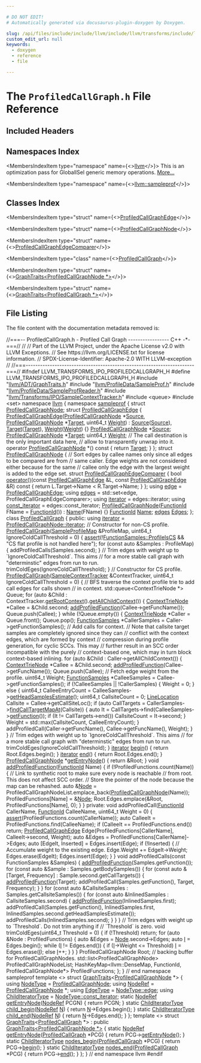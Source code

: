 ```yaml
---

# DO NOT EDIT!
# Automatically generated via docusaurus-plugin-doxygen by Doxygen.

slug: /api/files/include/include/llvm/include/llvm/transforms/include/llvm/transforms/ipo/profiledcallgraph-h
custom_edit_url: null
keywords:
  - doxygen
  - reference
  - file

---
```





# The `ProfiledCallGraph.h` File Reference

<DoxygenPage pluginConfig={pluginConfig}>



## Included Headers

<IncludesList>
<IncludesListItem
  filePath="llvm/ADT/GraphTraits.h"
  permalink="/docs/api/files/include/include/llvm/include/llvm/adt/graphtraits-h"
  isLocal="true" />
<IncludesListItem
  filePath="llvm/ProfileData/SampleProf.h"
  permalink="/docs/api/files/include/include/llvm/include/llvm/profiledata/sampleprof-h"
  isLocal="true" />
<IncludesListItem
  filePath="llvm/ProfileData/SampleProfReader.h"
  permalink="/docs/api/files/include/include/llvm/include/llvm/profiledata/sampleprofreader-h"
  isLocal="true" />
<IncludesListItem
  filePath="llvm/Transforms/IPO/SampleContextTracker.h"
  permalink="/docs/api/files/include/include/llvm/include/llvm/transforms/include/llvm/transforms/ipo/samplecontexttracker-h"
  isLocal="true" />
<IncludesListItem
  filePath="queue"
  permalink=""
  isLocal="false" />
<IncludesListItem
  filePath="set"
  permalink=""
  isLocal="false" />
</IncludesList>

## Namespaces Index

<MembersIndex>

<MembersIndexItem
  type="namespace"
  name={<><a href="/docs/api/namespaces/llvm">llvm</a></>}>
This is an optimization pass for GlobalISel generic memory operations. <a href="/docs/api/namespaces/llvm/#details">More...</a>
</MembersIndexItem>

<MembersIndexItem
  type="namespace"
  name={<><a href="/docs/api/namespaces/llvm/sampleprof">llvm::sampleprof</a></>}>
</MembersIndexItem>

</MembersIndex>

## Classes Index

<MembersIndex>

<MembersIndexItem
  type="struct"
  name={<><a href="/docs/api/structs/llvm/sampleprof/profiledcallgraphedge">ProfiledCallGraphEdge</a></>}>
</MembersIndexItem>

<MembersIndexItem
  type="struct"
  name={<><a href="/docs/api/structs/llvm/sampleprof/profiledcallgraphnode">ProfiledCallGraphNode</a></>}>
</MembersIndexItem>

<MembersIndexItem
  type="struct"
  name={<><a href="/docs/api/structs/llvm/sampleprof/profiledcallgraphnode/profiledcallgraphedgecomparer">ProfiledCallGraphEdgeComparer</a></>}>
</MembersIndexItem>

<MembersIndexItem
  type="class"
  name={<><a href="/docs/api/classes/llvm/sampleprof/profiledcallgraph">ProfiledCallGraph</a></>}>
</MembersIndexItem>

<MembersIndexItem
  type="struct"
  name={<><a href="/docs/api/structs/llvm/graphtraits-3415cdfe2a550135494395498d7d0793">GraphTraits&lt;ProfiledCallGraphNode *&gt;</a></>}>
</MembersIndexItem>

<MembersIndexItem
  type="struct"
  name={<><a href="/docs/api/structs/llvm/graphtraits-f1a5a865e618ee33971da5868fe61069">GraphTraits&lt;ProfiledCallGraph *&gt;</a></>}>
</MembersIndexItem>

</MembersIndex>


## File Listing

The file content with the documentation metadata removed is:

<ProgramListing>

<Link id="l00001" /><CodeLine lineNumber="1"><Highlight kind="comment">//===-- ProfiledCallGraph.h - Profiled Call Graph ----------------- C++ -&#42;-===//</Highlight><Highlight kind="normal"></Highlight></CodeLine>
<Link id="l00002" /><CodeLine lineNumber="2"><Highlight kind="normal"></Highlight><Highlight kind="comment">//</Highlight><Highlight kind="normal"></Highlight></CodeLine>
<Link id="l00003" /><CodeLine lineNumber="3"><Highlight kind="normal"></Highlight><Highlight kind="comment">// Part of the LLVM Project, under the Apache License v2.0 with LLVM Exceptions.</Highlight><Highlight kind="normal"></Highlight></CodeLine>
<Link id="l00004" /><CodeLine lineNumber="4"><Highlight kind="normal"></Highlight><Highlight kind="comment">// See https://llvm.org/LICENSE.txt for license information.</Highlight><Highlight kind="normal"></Highlight></CodeLine>
<Link id="l00005" /><CodeLine lineNumber="5"><Highlight kind="normal"></Highlight><Highlight kind="comment">// SPDX-License-Identifier: Apache-2.0 WITH LLVM-exception</Highlight><Highlight kind="normal"></Highlight></CodeLine>
<Link id="l00006" /><CodeLine lineNumber="6"><Highlight kind="normal"></Highlight><Highlight kind="comment">//</Highlight><Highlight kind="normal"></Highlight></CodeLine>
<Link id="l00007" /><CodeLine lineNumber="7"><Highlight kind="normal"></Highlight><Highlight kind="comment">//===----------------------------------------------------------------------===//</Highlight><Highlight kind="normal"></Highlight></CodeLine>
<Link id="l00008" /><CodeLine lineNumber="8"><Highlight kind="normal"></Highlight></CodeLine>
<Link id="l00009" /><CodeLine lineNumber="9"><Highlight kind="normal"></Highlight><Highlight kind="preprocessor">#ifndef LLVM&#95;TRANSFORMS&#95;IPO&#95;PROFILEDCALLGRAPH&#95;H</Highlight><Highlight kind="normal"></Highlight></CodeLine>
<Link id="l00010" /><CodeLine lineNumber="10"><Highlight kind="normal"></Highlight><Highlight kind="preprocessor">#define LLVM&#95;TRANSFORMS&#95;IPO&#95;PROFILEDCALLGRAPH&#95;H</Highlight><Highlight kind="normal"></Highlight></CodeLine>
<Link id="l00011" /><CodeLine lineNumber="11"><Highlight kind="normal"></Highlight></CodeLine>
<Link id="l00012" /><CodeLine lineNumber="12"><Highlight kind="normal"></Highlight><Highlight kind="preprocessor">#include &quot;<a href="/docs/api/files/include/include/llvm/include/llvm/adt/graphtraits-h">llvm/ADT/GraphTraits.h</a>&quot;</Highlight><Highlight kind="normal"></Highlight></CodeLine>
<Link id="l00013" /><CodeLine lineNumber="13"><Highlight kind="normal"></Highlight><Highlight kind="preprocessor">#include &quot;<a href="/docs/api/files/include/include/llvm/include/llvm/profiledata/sampleprof-h">llvm/ProfileData/SampleProf.h</a>&quot;</Highlight><Highlight kind="normal"></Highlight></CodeLine>
<Link id="l00014" /><CodeLine lineNumber="14"><Highlight kind="normal"></Highlight><Highlight kind="preprocessor">#include &quot;<a href="/docs/api/files/include/include/llvm/include/llvm/profiledata/sampleprofreader-h">llvm/ProfileData/SampleProfReader.h</a>&quot;</Highlight><Highlight kind="normal"></Highlight></CodeLine>
<Link id="l00015" /><CodeLine lineNumber="15"><Highlight kind="normal"></Highlight><Highlight kind="preprocessor">#include &quot;<a href="/docs/api/files/include/include/llvm/include/llvm/transforms/include/llvm/transforms/ipo/samplecontexttracker-h">llvm/Transforms/IPO/SampleContextTracker.h</a>&quot;</Highlight><Highlight kind="normal"></Highlight></CodeLine>
<Link id="l00016" /><CodeLine lineNumber="16"><Highlight kind="normal"></Highlight><Highlight kind="preprocessor">#include &lt;queue&gt;</Highlight><Highlight kind="normal"></Highlight></CodeLine>
<Link id="l00017" /><CodeLine lineNumber="17"><Highlight kind="normal"></Highlight><Highlight kind="preprocessor">#include &lt;set&gt;</Highlight><Highlight kind="normal"></Highlight></CodeLine>
<Link id="l00018" /><CodeLine lineNumber="18"><Highlight kind="normal"></Highlight></CodeLine>
<Link id="l00019" /><CodeLine lineNumber="19"><Highlight kind="normal"></Highlight><Highlight kind="keyword">namespace </Highlight><Highlight kind="normal"><a href="/docs/api/namespaces/llvm">llvm</a> &#123;</Highlight></CodeLine>
<Link id="l00020" /><CodeLine lineNumber="20"><Highlight kind="normal"></Highlight><Highlight kind="keyword">namespace </Highlight><Highlight kind="normal"><a href="/docs/api/namespaces/llvm/sampleprof">sampleprof</a> &#123;</Highlight></CodeLine>
<Link id="l00021" /><CodeLine lineNumber="21"><Highlight kind="normal"></Highlight></CodeLine>
<Link id="l00022" /><CodeLine lineNumber="22"><Highlight kind="normal"></Highlight><Highlight kind="keyword">struct </Highlight><Highlight kind="normal"><a href="/docs/api/structs/llvm/sampleprof/profiledcallgraphnode">ProfiledCallGraphNode</a>;</Highlight></CodeLine>
<Link id="l00023" /><CodeLine lineNumber="23"><Highlight kind="normal"></Highlight></CodeLine>
<Link id="l00024" /><CodeLine lineNumber="24" lineLink="/docs/api/structs/llvm/sampleprof/profiledcallgraphedge"><Highlight kind="normal"></Highlight><Highlight kind="keyword">struct </Highlight><Highlight kind="normal"><a href="/docs/api/structs/llvm/sampleprof/profiledcallgraphedge/#a7c3bce256b7fc8bcec5313720be8a1fb">ProfiledCallGraphEdge</a> &#123;</Highlight></CodeLine>
<Link id="l00025" /><CodeLine lineNumber="25" lineLink="/docs/api/structs/llvm/sampleprof/profiledcallgraphedge/#a7c3bce256b7fc8bcec5313720be8a1fb"><Highlight kind="normal">  <a href="/docs/api/structs/llvm/sampleprof/profiledcallgraphedge/#a7c3bce256b7fc8bcec5313720be8a1fb">ProfiledCallGraphEdge</a>(<a href="/docs/api/structs/llvm/sampleprof/profiledcallgraphnode">ProfiledCallGraphNode</a> &#42;<a href="/docs/api/structs/llvm/sampleprof/profiledcallgraphedge/#aceb419031c00964beca4bc216d551a92">Source</a>,</Highlight></CodeLine>
<Link id="l00026" /><CodeLine lineNumber="26"><Highlight kind="normal">                        <a href="/docs/api/structs/llvm/sampleprof/profiledcallgraphnode">ProfiledCallGraphNode</a> &#42;<a href="/docs/api/structs/llvm/sampleprof/profiledcallgraphedge/#a2fc59329671e9c73c6e874e528d99cb8">Target</a>, uint64&#95;t <a href="/docs/api/structs/llvm/sampleprof/profiledcallgraphedge/#af2bbcdc7eb00fee33abbccc81546aa19">Weight</a>)</Highlight></CodeLine>
<Link id="l00027" /><CodeLine lineNumber="27"><Highlight kind="normal">      : <a href="/docs/api/structs/llvm/sampleprof/profiledcallgraphedge/#aceb419031c00964beca4bc216d551a92">Source</a>(<a href="/docs/api/structs/llvm/sampleprof/profiledcallgraphedge/#aceb419031c00964beca4bc216d551a92">Source</a>), <a href="/docs/api/structs/llvm/sampleprof/profiledcallgraphedge/#a2fc59329671e9c73c6e874e528d99cb8">Target</a>(<a href="/docs/api/structs/llvm/sampleprof/profiledcallgraphedge/#a2fc59329671e9c73c6e874e528d99cb8">Target</a>), <a href="/docs/api/structs/llvm/sampleprof/profiledcallgraphedge/#af2bbcdc7eb00fee33abbccc81546aa19">Weight</a>(<a href="/docs/api/structs/llvm/sampleprof/profiledcallgraphedge/#af2bbcdc7eb00fee33abbccc81546aa19">Weight</a>) &#123;&#125;</Highlight></CodeLine>
<Link id="l00028" /><CodeLine lineNumber="28" lineLink="/docs/api/structs/llvm/sampleprof/profiledcallgraphedge/#aceb419031c00964beca4bc216d551a92"><Highlight kind="normal">  <a href="/docs/api/structs/llvm/sampleprof/profiledcallgraphnode">ProfiledCallGraphNode</a> &#42;<a href="/docs/api/structs/llvm/sampleprof/profiledcallgraphedge/#aceb419031c00964beca4bc216d551a92">Source</a>;</Highlight></CodeLine>
<Link id="l00029" /><CodeLine lineNumber="29" lineLink="/docs/api/structs/llvm/sampleprof/profiledcallgraphedge/#a2fc59329671e9c73c6e874e528d99cb8"><Highlight kind="normal">  <a href="/docs/api/structs/llvm/sampleprof/profiledcallgraphnode">ProfiledCallGraphNode</a> &#42;<a href="/docs/api/structs/llvm/sampleprof/profiledcallgraphedge/#a2fc59329671e9c73c6e874e528d99cb8">Target</a>;</Highlight></CodeLine>
<Link id="l00030" /><CodeLine lineNumber="30" lineLink="/docs/api/structs/llvm/sampleprof/profiledcallgraphedge/#af2bbcdc7eb00fee33abbccc81546aa19"><Highlight kind="normal">  uint64&#95;t <a href="/docs/api/structs/llvm/sampleprof/profiledcallgraphedge/#af2bbcdc7eb00fee33abbccc81546aa19">Weight</a>;</Highlight></CodeLine>
<Link id="l00031" /><CodeLine lineNumber="31"><Highlight kind="normal"></Highlight></CodeLine>
<Link id="l00032" /><CodeLine lineNumber="32"><Highlight kind="normal">  </Highlight><Highlight kind="comment">// The call destination is the only important data here,</Highlight><Highlight kind="normal"></Highlight></CodeLine>
<Link id="l00033" /><CodeLine lineNumber="33"><Highlight kind="normal">  </Highlight><Highlight kind="comment">// allow to transparently unwrap into it.</Highlight><Highlight kind="normal"></Highlight></CodeLine>
<Link id="l00034" /><CodeLine lineNumber="34" lineLink="/docs/api/structs/llvm/sampleprof/profiledcallgraphedge/#a85a71e9cbc21873264089de8181b5bf2"><Highlight kind="normal">  </Highlight><Highlight kind="keyword">operator</Highlight><Highlight kind="normal"> <a href="/docs/api/structs/llvm/sampleprof/profiledcallgraphnode">ProfiledCallGraphNode</a> &#42;() </Highlight><Highlight kind="keyword">const</Highlight><Highlight kind="normal"> &#123; </Highlight><Highlight kind="keywordflow">return</Highlight><Highlight kind="normal"> <a href="/docs/api/structs/llvm/sampleprof/profiledcallgraphedge/#a2fc59329671e9c73c6e874e528d99cb8">Target</a>; &#125;</Highlight></CodeLine>
<Link id="l00035" /><CodeLine lineNumber="35"><Highlight kind="normal">&#125;;</Highlight></CodeLine>
<Link id="l00036" /><CodeLine lineNumber="36"><Highlight kind="normal"></Highlight></CodeLine>
<Link id="l00037" /><CodeLine lineNumber="37" lineLink="/docs/api/structs/llvm/sampleprof/profiledcallgraphnode"><Highlight kind="normal"></Highlight><Highlight kind="keyword">struct </Highlight><Highlight kind="normal"><a href="/docs/api/structs/llvm/sampleprof/profiledcallgraphnode/#abdd420ba5613385713d3034e35c89721">ProfiledCallGraphNode</a> &#123;</Highlight></CodeLine>
<Link id="l00038" /><CodeLine lineNumber="38"><Highlight kind="normal"></Highlight></CodeLine>
<Link id="l00039" /><CodeLine lineNumber="39"><Highlight kind="normal">  </Highlight><Highlight kind="comment">// Sort edges by callee names only since all edges to be compared are from</Highlight><Highlight kind="normal"></Highlight></CodeLine>
<Link id="l00040" /><CodeLine lineNumber="40"><Highlight kind="normal">  </Highlight><Highlight kind="comment">// same caller. Edge weights are not considered either because for the same</Highlight><Highlight kind="normal"></Highlight></CodeLine>
<Link id="l00041" /><CodeLine lineNumber="41"><Highlight kind="normal">  </Highlight><Highlight kind="comment">// callee only the edge with the largest weight is added to the edge set.</Highlight><Highlight kind="normal"></Highlight></CodeLine>
<Link id="l00042" /><CodeLine lineNumber="42" lineLink="/docs/api/structs/llvm/sampleprof/profiledcallgraphnode/profiledcallgraphedgecomparer"><Highlight kind="normal">  </Highlight><Highlight kind="keyword">struct </Highlight><Highlight kind="normal"><a href="/docs/api/structs/llvm/sampleprof/profiledcallgraphnode/profiledcallgraphedgecomparer">ProfiledCallGraphEdgeComparer</a> &#123;</Highlight></CodeLine>
<Link id="l00043" /><CodeLine lineNumber="43" lineLink="/docs/api/structs/llvm/sampleprof/profiledcallgraphnode/profiledcallgraphedgecomparer/#a50bb1bb7aa72e7d13636a2e4e9416cf6"><Highlight kind="normal">    </Highlight><Highlight kind="keywordtype">bool</Highlight><Highlight kind="normal"> <a href="/docs/api/structs/llvm/sampleprof/profiledcallgraphnode/profiledcallgraphedgecomparer/#a50bb1bb7aa72e7d13636a2e4e9416cf6">operator()</a>(</Highlight><Highlight kind="keyword">const</Highlight><Highlight kind="normal"> <a href="/docs/api/structs/llvm/sampleprof/profiledcallgraphedge">ProfiledCallGraphEdge</a> &amp;L,</Highlight></CodeLine>
<Link id="l00044" /><CodeLine lineNumber="44"><Highlight kind="normal">                    </Highlight><Highlight kind="keyword">const</Highlight><Highlight kind="normal"> <a href="/docs/api/structs/llvm/sampleprof/profiledcallgraphedge">ProfiledCallGraphEdge</a> &amp;R)</Highlight><Highlight kind="keyword"> const </Highlight><Highlight kind="normal">&#123;</Highlight></CodeLine>
<Link id="l00045" /><CodeLine lineNumber="45"><Highlight kind="normal">      </Highlight><Highlight kind="keywordflow">return</Highlight><Highlight kind="normal"> L.Target-&gt;Name &lt; R.Target-&gt;Name;</Highlight></CodeLine>
<Link id="l00046" /><CodeLine lineNumber="46"><Highlight kind="normal">    &#125;</Highlight></CodeLine>
<Link id="l00047" /><CodeLine lineNumber="47"><Highlight kind="normal">  &#125;;</Highlight></CodeLine>
<Link id="l00048" /><CodeLine lineNumber="48"><Highlight kind="normal"></Highlight></CodeLine>
<Link id="l00049" /><CodeLine lineNumber="49" lineLink="/docs/api/structs/llvm/sampleprof/profiledcallgraphnode/#a0afd459a1b738db14c5bfb83b67bfb9b"><Highlight kind="normal">  </Highlight><Highlight kind="keyword">using </Highlight><Highlight kind="normal"><a href="/docs/api/structs/llvm/sampleprof/profiledcallgraphnode/#a0afd459a1b738db14c5bfb83b67bfb9b">edge</a> = <a href="/docs/api/structs/llvm/sampleprof/profiledcallgraphedge">ProfiledCallGraphEdge</a>;</Highlight></CodeLine>
<Link id="l00050" /><CodeLine lineNumber="50" lineLink="/docs/api/structs/llvm/sampleprof/profiledcallgraphnode/#ae36cb6f735074d0bac050b95b6cace5d"><Highlight kind="normal">  </Highlight><Highlight kind="keyword">using </Highlight><Highlight kind="normal"><a href="/docs/api/structs/llvm/sampleprof/profiledcallgraphnode/#ae36cb6f735074d0bac050b95b6cace5d">edges</a> = std::set&lt;edge, ProfiledCallGraphEdgeComparer&gt;;</Highlight></CodeLine>
<Link id="l00051" /><CodeLine lineNumber="51" lineLink="/docs/api/structs/llvm/sampleprof/profiledcallgraphnode/#a1ba04bfbe655da7d83d348727cca718c"><Highlight kind="normal">  </Highlight><Highlight kind="keyword">using </Highlight><Highlight kind="normal"><a href="/docs/api/structs/llvm/sampleprof/profiledcallgraphnode/#a1ba04bfbe655da7d83d348727cca718c">iterator</a> = edges::iterator;</Highlight></CodeLine>
<Link id="l00052" /><CodeLine lineNumber="52" lineLink="/docs/api/structs/llvm/sampleprof/profiledcallgraphnode/#aa592b4d1dc7f90b355b7aa3f51c24076"><Highlight kind="normal">  </Highlight><Highlight kind="keyword">using </Highlight><Highlight kind="normal"><a href="/docs/api/structs/llvm/sampleprof/profiledcallgraphnode/#aa592b4d1dc7f90b355b7aa3f51c24076">const&#95;iterator</a> = edges::const&#95;iterator;</Highlight></CodeLine>
<Link id="l00053" /><CodeLine lineNumber="53"><Highlight kind="normal">  </Highlight></CodeLine>
<Link id="l00054" /><CodeLine lineNumber="54" lineLink="/docs/api/structs/llvm/sampleprof/profiledcallgraphnode/#abdd420ba5613385713d3034e35c89721"><Highlight kind="normal">  <a href="/docs/api/structs/llvm/sampleprof/profiledcallgraphnode/#abdd420ba5613385713d3034e35c89721">ProfiledCallGraphNode</a>(<a href="/docs/api/classes/llvm/sampleprof/functionid">FunctionId</a> FName = <a href="/docs/api/classes/llvm/sampleprof/functionid">FunctionId</a>()) : <a href="/docs/api/structs/llvm/sampleprof/profiledcallgraphnode/#a63514e8cd47d00be89f96318273beec0">Name</a>(FName)</Highlight></CodeLine>
<Link id="l00055" /><CodeLine lineNumber="55"><Highlight kind="normal">  &#123;&#125;</Highlight></CodeLine>
<Link id="l00056" /><CodeLine lineNumber="56"><Highlight kind="normal">  </Highlight></CodeLine>
<Link id="l00057" /><CodeLine lineNumber="57" lineLink="/docs/api/structs/llvm/sampleprof/profiledcallgraphnode/#a63514e8cd47d00be89f96318273beec0"><Highlight kind="normal">  <a href="/docs/api/classes/llvm/sampleprof/functionid">FunctionId</a> <a href="/docs/api/structs/llvm/sampleprof/profiledcallgraphnode/#a63514e8cd47d00be89f96318273beec0">Name</a>;</Highlight></CodeLine>
<Link id="l00058" /><CodeLine lineNumber="58" lineLink="/docs/api/structs/llvm/sampleprof/profiledcallgraphnode/#ab54bff9364171f4e3fa9ffe6d23909e1"><Highlight kind="normal">  <a href="/docs/api/structs/llvm/sampleprof/profiledcallgraphnode/#ae36cb6f735074d0bac050b95b6cace5d">edges</a> <a href="/docs/api/structs/llvm/sampleprof/profiledcallgraphnode/#ab54bff9364171f4e3fa9ffe6d23909e1">Edges</a>;</Highlight></CodeLine>
<Link id="l00059" /><CodeLine lineNumber="59"><Highlight kind="normal">&#125;;</Highlight></CodeLine>
<Link id="l00060" /><CodeLine lineNumber="60"><Highlight kind="normal"></Highlight></CodeLine>
<Link id="l00061" /><CodeLine lineNumber="61" lineLink="/docs/api/classes/llvm/sampleprof/profiledcallgraph"><Highlight kind="normal"></Highlight><Highlight kind="keyword">class </Highlight><Highlight kind="normal"><a href="/docs/api/classes/llvm/sampleprof/profiledcallgraph/#ae5daf6edacb298caa44c8305b0b591a4">ProfiledCallGraph</a> &#123;</Highlight></CodeLine>
<Link id="l00062" /><CodeLine lineNumber="62"><Highlight kind="normal"></Highlight><Highlight kind="keyword">public</Highlight><Highlight kind="normal">:</Highlight></CodeLine>
<Link id="l00063" /><CodeLine lineNumber="63" lineLink="/docs/api/classes/llvm/sampleprof/profiledcallgraph/#a9bcc7eefa431e84d1636faf7d86fe225"><Highlight kind="normal">  </Highlight><Highlight kind="keyword">using </Highlight><Highlight kind="normal"><a href="/docs/api/classes/llvm/sampleprof/profiledcallgraph/#a9bcc7eefa431e84d1636faf7d86fe225">iterator</a> = <a href="/docs/api/structs/llvm/sampleprof/profiledcallgraphnode/#a1ba04bfbe655da7d83d348727cca718c">ProfiledCallGraphNode::iterator</a>;</Highlight></CodeLine>
<Link id="l00064" /><CodeLine lineNumber="64"><Highlight kind="normal"></Highlight></CodeLine>
<Link id="l00065" /><CodeLine lineNumber="65"><Highlight kind="normal">  </Highlight><Highlight kind="comment">// Constructor for non-CS profile.</Highlight><Highlight kind="normal"></Highlight></CodeLine>
<Link id="l00066" /><CodeLine lineNumber="66" lineLink="/docs/api/classes/llvm/sampleprof/profiledcallgraph/#ae5daf6edacb298caa44c8305b0b591a4"><Highlight kind="normal">  <a href="/docs/api/classes/llvm/sampleprof/profiledcallgraph/#ae5daf6edacb298caa44c8305b0b591a4">ProfiledCallGraph</a>(<a href="/docs/api/classes/llvm/sampleprof/sampleprofilemap">SampleProfileMap</a> &amp;ProfileMap,</Highlight></CodeLine>
<Link id="l00067" /><CodeLine lineNumber="67"><Highlight kind="normal">                    uint64&#95;t IgnoreColdCallThreshold = 0) &#123;</Highlight></CodeLine>
<Link id="l00068" /><CodeLine lineNumber="68"><Highlight kind="normal">    <a href="/docs/api/files/lib/lib/target/lib/target/amdgpu/silowercontrolflow-cpp/#a4868c5d81c5ccc98c47aeab6244346a0">assert</a>(!<a href="/docs/api/classes/llvm/sampleprof/functionsamples/#a67e19eb484a5eaa31b22894398e258c0">FunctionSamples::ProfileIsCS</a> &amp;&amp;</Highlight></CodeLine>
<Link id="l00069" /><CodeLine lineNumber="69"><Highlight kind="normal">           </Highlight><Highlight kind="stringliteral">&quot;CS flat profile is not handled here&quot;</Highlight><Highlight kind="normal">);</Highlight></CodeLine>
<Link id="l00070" /><CodeLine lineNumber="70"><Highlight kind="normal">    </Highlight><Highlight kind="keywordflow">for</Highlight><Highlight kind="normal"> (</Highlight><Highlight kind="keyword">const</Highlight><Highlight kind="normal"> </Highlight><Highlight kind="keyword">auto</Highlight><Highlight kind="normal"> &amp;Samples : ProfileMap) &#123;</Highlight></CodeLine>
<Link id="l00071" /><CodeLine lineNumber="71"><Highlight kind="normal">      addProfiledCalls(Samples.second);</Highlight></CodeLine>
<Link id="l00072" /><CodeLine lineNumber="72"><Highlight kind="normal">    &#125;</Highlight></CodeLine>
<Link id="l00073" /><CodeLine lineNumber="73"><Highlight kind="normal"></Highlight></CodeLine>
<Link id="l00074" /><CodeLine lineNumber="74"><Highlight kind="normal">    </Highlight><Highlight kind="comment">// Trim edges with weight up to &#96;IgnoreColdCallThreshold&#96;. This aims</Highlight><Highlight kind="normal"></Highlight></CodeLine>
<Link id="l00075" /><CodeLine lineNumber="75"><Highlight kind="normal">    </Highlight><Highlight kind="comment">// for a more stable call graph with &quot;determinstic&quot; edges from run to run.</Highlight><Highlight kind="normal"></Highlight></CodeLine>
<Link id="l00076" /><CodeLine lineNumber="76"><Highlight kind="normal">    trimColdEges(IgnoreColdCallThreshold);</Highlight></CodeLine>
<Link id="l00077" /><CodeLine lineNumber="77"><Highlight kind="normal">  &#125;</Highlight></CodeLine>
<Link id="l00078" /><CodeLine lineNumber="78"><Highlight kind="normal"></Highlight></CodeLine>
<Link id="l00079" /><CodeLine lineNumber="79"><Highlight kind="normal">  </Highlight><Highlight kind="comment">// Constructor for CS profile.</Highlight><Highlight kind="normal"></Highlight></CodeLine>
<Link id="l00080" /><CodeLine lineNumber="80" lineLink="/docs/api/classes/llvm/sampleprof/profiledcallgraph/#acae2ab44bcb9d9add7c351061ac8e6f6"><Highlight kind="normal">  <a href="/docs/api/classes/llvm/sampleprof/profiledcallgraph/#acae2ab44bcb9d9add7c351061ac8e6f6">ProfiledCallGraph</a>(<a href="/docs/api/classes/llvm/samplecontexttracker">SampleContextTracker</a> &amp;ContextTracker,</Highlight></CodeLine>
<Link id="l00081" /><CodeLine lineNumber="81"><Highlight kind="normal">                    uint64&#95;t IgnoreColdCallThreshold = 0) &#123;</Highlight></CodeLine>
<Link id="l00082" /><CodeLine lineNumber="82"><Highlight kind="normal">    </Highlight><Highlight kind="comment">// BFS traverse the context profile trie to add call edges for calls shown</Highlight><Highlight kind="normal"></Highlight></CodeLine>
<Link id="l00083" /><CodeLine lineNumber="83"><Highlight kind="normal">    </Highlight><Highlight kind="comment">// in context.</Highlight><Highlight kind="normal"></Highlight></CodeLine>
<Link id="l00084" /><CodeLine lineNumber="84"><Highlight kind="normal">    std::queue&lt;ContextTrieNode &#42;&gt; Queue;</Highlight></CodeLine>
<Link id="l00085" /><CodeLine lineNumber="85"><Highlight kind="normal">    </Highlight><Highlight kind="keywordflow">for</Highlight><Highlight kind="normal"> (</Highlight><Highlight kind="keyword">auto</Highlight><Highlight kind="normal"> &amp;Child : ContextTracker.<a href="/docs/api/classes/llvm/samplecontexttracker/#a42ff5d19f024e956412b151ae3a095ec">getRootContext</a>().<a href="/docs/api/classes/llvm/contexttrienode/#a0f957c3b9a4c1c915ff992784abea057">getAllChildContext</a>()) &#123;</Highlight></CodeLine>
<Link id="l00086" /><CodeLine lineNumber="86"><Highlight kind="normal">      <a href="/docs/api/classes/llvm/contexttrienode">ContextTrieNode</a> &#42;Callee = &amp;Child.second;</Highlight></CodeLine>
<Link id="l00087" /><CodeLine lineNumber="87"><Highlight kind="normal">      <a href="/docs/api/classes/llvm/sampleprof/profiledcallgraph/#abb2f80085f5ee5fd2f1c262f067f8be2">addProfiledFunction</a>(Callee-&gt;getFuncName());</Highlight></CodeLine>
<Link id="l00088" /><CodeLine lineNumber="88"><Highlight kind="normal">      Queue.push(Callee);</Highlight></CodeLine>
<Link id="l00089" /><CodeLine lineNumber="89"><Highlight kind="normal">    &#125;</Highlight></CodeLine>
<Link id="l00090" /><CodeLine lineNumber="90"><Highlight kind="normal"></Highlight></CodeLine>
<Link id="l00091" /><CodeLine lineNumber="91"><Highlight kind="normal">    </Highlight><Highlight kind="keywordflow">while</Highlight><Highlight kind="normal"> (!Queue.empty()) &#123;</Highlight></CodeLine>
<Link id="l00092" /><CodeLine lineNumber="92"><Highlight kind="normal">      <a href="/docs/api/classes/llvm/contexttrienode">ContextTrieNode</a> &#42;Caller = Queue.front();</Highlight></CodeLine>
<Link id="l00093" /><CodeLine lineNumber="93"><Highlight kind="normal">      Queue.pop();</Highlight></CodeLine>
<Link id="l00094" /><CodeLine lineNumber="94"><Highlight kind="normal">      <a href="/docs/api/classes/llvm/sampleprof/functionsamples">FunctionSamples</a> &#42;CallerSamples = Caller-&gt;getFunctionSamples();</Highlight></CodeLine>
<Link id="l00095" /><CodeLine lineNumber="95"><Highlight kind="normal"></Highlight></CodeLine>
<Link id="l00096" /><CodeLine lineNumber="96"><Highlight kind="normal">      </Highlight><Highlight kind="comment">// Add calls for context.</Highlight><Highlight kind="normal"></Highlight></CodeLine>
<Link id="l00097" /><CodeLine lineNumber="97"><Highlight kind="normal">      </Highlight><Highlight kind="comment">// Note that callsite target samples are completely ignored since they can</Highlight><Highlight kind="normal"></Highlight></CodeLine>
<Link id="l00098" /><CodeLine lineNumber="98"><Highlight kind="normal">      </Highlight><Highlight kind="comment">// conflict with the context edges, which are formed by context</Highlight><Highlight kind="normal"></Highlight></CodeLine>
<Link id="l00099" /><CodeLine lineNumber="99"><Highlight kind="normal">      </Highlight><Highlight kind="comment">// compression during profile generation, for cyclic SCCs. This may</Highlight><Highlight kind="normal"></Highlight></CodeLine>
<Link id="l00100" /><CodeLine lineNumber="100"><Highlight kind="normal">      </Highlight><Highlight kind="comment">// further result in an SCC order incompatible with the purely</Highlight><Highlight kind="normal"></Highlight></CodeLine>
<Link id="l00101" /><CodeLine lineNumber="101"><Highlight kind="normal">      </Highlight><Highlight kind="comment">// context-based one, which may in turn block context-based inlining.</Highlight><Highlight kind="normal"></Highlight></CodeLine>
<Link id="l00102" /><CodeLine lineNumber="102"><Highlight kind="normal">      </Highlight><Highlight kind="keywordflow">for</Highlight><Highlight kind="normal"> (</Highlight><Highlight kind="keyword">auto</Highlight><Highlight kind="normal"> &amp;Child : Caller-&gt;getAllChildContext()) &#123;</Highlight></CodeLine>
<Link id="l00103" /><CodeLine lineNumber="103"><Highlight kind="normal">        <a href="/docs/api/classes/llvm/contexttrienode">ContextTrieNode</a> &#42;Callee = &amp;Child.second;</Highlight></CodeLine>
<Link id="l00104" /><CodeLine lineNumber="104"><Highlight kind="normal">        <a href="/docs/api/classes/llvm/sampleprof/profiledcallgraph/#abb2f80085f5ee5fd2f1c262f067f8be2">addProfiledFunction</a>(Callee-&gt;getFuncName());</Highlight></CodeLine>
<Link id="l00105" /><CodeLine lineNumber="105"><Highlight kind="normal">        Queue.push(Callee);</Highlight></CodeLine>
<Link id="l00106" /><CodeLine lineNumber="106"><Highlight kind="normal"></Highlight></CodeLine>
<Link id="l00107" /><CodeLine lineNumber="107"><Highlight kind="normal">        </Highlight><Highlight kind="comment">// Fetch edge weight from the profile.</Highlight><Highlight kind="normal"></Highlight></CodeLine>
<Link id="l00108" /><CodeLine lineNumber="108"><Highlight kind="normal">        uint64&#95;t Weight;</Highlight></CodeLine>
<Link id="l00109" /><CodeLine lineNumber="109"><Highlight kind="normal">        <a href="/docs/api/classes/llvm/sampleprof/functionsamples">FunctionSamples</a> &#42;CalleeSamples = Callee-&gt;getFunctionSamples();</Highlight></CodeLine>
<Link id="l00110" /><CodeLine lineNumber="110"><Highlight kind="normal">        </Highlight><Highlight kind="keywordflow">if</Highlight><Highlight kind="normal"> (!CalleeSamples || !CallerSamples) &#123;</Highlight></CodeLine>
<Link id="l00111" /><CodeLine lineNumber="111"><Highlight kind="normal">          Weight = 0;</Highlight></CodeLine>
<Link id="l00112" /><CodeLine lineNumber="112"><Highlight kind="normal">        &#125; </Highlight><Highlight kind="keywordflow">else</Highlight><Highlight kind="normal"> &#123;</Highlight></CodeLine>
<Link id="l00113" /><CodeLine lineNumber="113"><Highlight kind="normal">          uint64&#95;t CalleeEntryCount = CalleeSamples-&gt;<a href="/docs/api/classes/llvm/sampleprof/functionsamples/#af757985efc97179779ea3fc9e84f4735">getHeadSamplesEstimate</a>();</Highlight></CodeLine>
<Link id="l00114" /><CodeLine lineNumber="114"><Highlight kind="normal">          uint64&#95;t CallsiteCount = 0;</Highlight></CodeLine>
<Link id="l00115" /><CodeLine lineNumber="115"><Highlight kind="normal">          <a href="/docs/api/structs/llvm/sampleprof/linelocation">LineLocation</a> Callsite = Callee-&gt;getCallSiteLoc();</Highlight></CodeLine>
<Link id="l00116" /><CodeLine lineNumber="116"><Highlight kind="normal">          </Highlight><Highlight kind="keywordflow">if</Highlight><Highlight kind="normal"> (</Highlight><Highlight kind="keyword">auto</Highlight><Highlight kind="normal"> CallTargets = CallerSamples-&gt;<a href="/docs/api/classes/llvm/sampleprof/functionsamples/#acbd03b8899e421aa9cab2850607a1b13">findCallTargetMapAt</a>(Callsite)) &#123;</Highlight></CodeLine>
<Link id="l00117" /><CodeLine lineNumber="117"><Highlight kind="normal">            </Highlight><Highlight kind="keyword">auto</Highlight><Highlight kind="normal"> It = CallTargets-&gt;find(CalleeSamples-&gt;<a href="/docs/api/classes/llvm/sampleprof/functionsamples/#a7ff8c2d016ae9169f35cdd1d1aaa1564">getFunction</a>());</Highlight></CodeLine>
<Link id="l00118" /><CodeLine lineNumber="118"><Highlight kind="normal">            </Highlight><Highlight kind="keywordflow">if</Highlight><Highlight kind="normal"> (It != CallTargets-&gt;end())</Highlight></CodeLine>
<Link id="l00119" /><CodeLine lineNumber="119"><Highlight kind="normal">              CallsiteCount = It-&gt;second;</Highlight></CodeLine>
<Link id="l00120" /><CodeLine lineNumber="120"><Highlight kind="normal">          &#125;</Highlight></CodeLine>
<Link id="l00121" /><CodeLine lineNumber="121"><Highlight kind="normal">          Weight = std::max(CallsiteCount, CalleeEntryCount);</Highlight></CodeLine>
<Link id="l00122" /><CodeLine lineNumber="122"><Highlight kind="normal">        &#125;</Highlight></CodeLine>
<Link id="l00123" /><CodeLine lineNumber="123"><Highlight kind="normal"></Highlight></CodeLine>
<Link id="l00124" /><CodeLine lineNumber="124"><Highlight kind="normal">        addProfiledCall(Caller-&gt;getFuncName(), Callee-&gt;getFuncName(), Weight);</Highlight></CodeLine>
<Link id="l00125" /><CodeLine lineNumber="125"><Highlight kind="normal">      &#125;</Highlight></CodeLine>
<Link id="l00126" /><CodeLine lineNumber="126"><Highlight kind="normal">    &#125;</Highlight></CodeLine>
<Link id="l00127" /><CodeLine lineNumber="127"><Highlight kind="normal"></Highlight></CodeLine>
<Link id="l00128" /><CodeLine lineNumber="128"><Highlight kind="normal">    </Highlight><Highlight kind="comment">// Trim edges with weight up to &#96;IgnoreColdCallThreshold&#96;. This aims</Highlight><Highlight kind="normal"></Highlight></CodeLine>
<Link id="l00129" /><CodeLine lineNumber="129"><Highlight kind="normal">    </Highlight><Highlight kind="comment">// for a more stable call graph with &quot;determinstic&quot; edges from run to run.</Highlight><Highlight kind="normal"></Highlight></CodeLine>
<Link id="l00130" /><CodeLine lineNumber="130"><Highlight kind="normal">    trimColdEges(IgnoreColdCallThreshold);</Highlight></CodeLine>
<Link id="l00131" /><CodeLine lineNumber="131"><Highlight kind="normal">  &#125;</Highlight></CodeLine>
<Link id="l00132" /><CodeLine lineNumber="132"><Highlight kind="normal"></Highlight></CodeLine>
<Link id="l00133" /><CodeLine lineNumber="133" lineLink="/docs/api/classes/llvm/sampleprof/profiledcallgraph/#ae0ddc9bdb077cf643f29ddd1320bafb4"><Highlight kind="normal">  <a href="/docs/api/classes/llvm/sampleprof/profiledcallgraph/#a9bcc7eefa431e84d1636faf7d86fe225">iterator</a> <a href="/docs/api/classes/llvm/sampleprof/profiledcallgraph/#ae0ddc9bdb077cf643f29ddd1320bafb4">begin</a>() &#123; </Highlight><Highlight kind="keywordflow">return</Highlight><Highlight kind="normal"> Root.Edges.begin(); &#125;</Highlight></CodeLine>
<Link id="l00134" /><CodeLine lineNumber="134" lineLink="/docs/api/classes/llvm/sampleprof/profiledcallgraph/#add34fd6645cc6eb20b5210117cd4f767"><Highlight kind="normal">  <a href="/docs/api/classes/llvm/sampleprof/profiledcallgraph/#a9bcc7eefa431e84d1636faf7d86fe225">iterator</a> <a href="/docs/api/classes/llvm/sampleprof/profiledcallgraph/#add34fd6645cc6eb20b5210117cd4f767">end</a>() &#123; </Highlight><Highlight kind="keywordflow">return</Highlight><Highlight kind="normal"> Root.Edges.end(); &#125;</Highlight></CodeLine>
<Link id="l00135" /><CodeLine lineNumber="135" lineLink="/docs/api/classes/llvm/sampleprof/profiledcallgraph/#a4afbf3b4aab03e1777b67fd657d03cb5"><Highlight kind="normal">  <a href="/docs/api/structs/llvm/sampleprof/profiledcallgraphnode">ProfiledCallGraphNode</a> &#42;<a href="/docs/api/classes/llvm/sampleprof/profiledcallgraph/#a4afbf3b4aab03e1777b67fd657d03cb5">getEntryNode</a>() &#123; </Highlight><Highlight kind="keywordflow">return</Highlight><Highlight kind="normal"> &amp;Root; &#125;</Highlight></CodeLine>
<Link id="l00136" /><CodeLine lineNumber="136"><Highlight kind="normal">  </Highlight></CodeLine>
<Link id="l00137" /><CodeLine lineNumber="137" lineLink="/docs/api/classes/llvm/sampleprof/profiledcallgraph/#abb2f80085f5ee5fd2f1c262f067f8be2"><Highlight kind="normal">  </Highlight><Highlight kind="keywordtype">void</Highlight><Highlight kind="normal"> <a href="/docs/api/classes/llvm/sampleprof/profiledcallgraph/#abb2f80085f5ee5fd2f1c262f067f8be2">addProfiledFunction</a>(<a href="/docs/api/classes/llvm/sampleprof/functionid">FunctionId</a> Name) &#123;</Highlight></CodeLine>
<Link id="l00138" /><CodeLine lineNumber="138"><Highlight kind="normal">    </Highlight><Highlight kind="keywordflow">if</Highlight><Highlight kind="normal"> (!ProfiledFunctions.count(Name)) &#123;</Highlight></CodeLine>
<Link id="l00139" /><CodeLine lineNumber="139"><Highlight kind="normal">      </Highlight><Highlight kind="comment">// Link to synthetic root to make sure every node is reachable</Highlight><Highlight kind="normal"></Highlight></CodeLine>
<Link id="l00140" /><CodeLine lineNumber="140"><Highlight kind="normal">      </Highlight><Highlight kind="comment">// from root. This does not affect SCC order.</Highlight><Highlight kind="normal"></Highlight></CodeLine>
<Link id="l00141" /><CodeLine lineNumber="141"><Highlight kind="normal">      </Highlight><Highlight kind="comment">// Store the pointer of the node because the map can be rehashed.</Highlight><Highlight kind="normal"></Highlight></CodeLine>
<Link id="l00142" /><CodeLine lineNumber="142"><Highlight kind="normal">      </Highlight><Highlight kind="keyword">auto</Highlight><Highlight kind="normal"> &amp;<a href="/docs/api/classes/node">Node</a> =</Highlight></CodeLine>
<Link id="l00143" /><CodeLine lineNumber="143"><Highlight kind="normal">          ProfiledCallGraphNodeList.emplace&#95;back(<a href="/docs/api/structs/llvm/sampleprof/profiledcallgraphnode">ProfiledCallGraphNode</a>(Name));</Highlight></CodeLine>
<Link id="l00144" /><CodeLine lineNumber="144"><Highlight kind="normal">      ProfiledFunctions&#91;Name&#93; = &amp;<a href="/docs/api/classes/node">Node</a>;</Highlight></CodeLine>
<Link id="l00145" /><CodeLine lineNumber="145"><Highlight kind="normal">      Root.Edges.emplace(&amp;Root, ProfiledFunctions&#91;Name&#93;, 0);</Highlight></CodeLine>
<Link id="l00146" /><CodeLine lineNumber="146"><Highlight kind="normal">    &#125;</Highlight></CodeLine>
<Link id="l00147" /><CodeLine lineNumber="147"><Highlight kind="normal">  &#125;</Highlight></CodeLine>
<Link id="l00148" /><CodeLine lineNumber="148"><Highlight kind="normal"></Highlight></CodeLine>
<Link id="l00149" /><CodeLine lineNumber="149"><Highlight kind="normal"></Highlight><Highlight kind="keyword">private</Highlight><Highlight kind="normal">:</Highlight></CodeLine>
<Link id="l00150" /><CodeLine lineNumber="150"><Highlight kind="normal">  </Highlight><Highlight kind="keywordtype">void</Highlight><Highlight kind="normal"> addProfiledCall(<a href="/docs/api/classes/llvm/sampleprof/functionid">FunctionId</a> CallerName, <a href="/docs/api/classes/llvm/sampleprof/functionid">FunctionId</a> CalleeName,</Highlight></CodeLine>
<Link id="l00151" /><CodeLine lineNumber="151"><Highlight kind="normal">                       uint64&#95;t Weight = 0) &#123;</Highlight></CodeLine>
<Link id="l00152" /><CodeLine lineNumber="152"><Highlight kind="normal">    <a href="/docs/api/files/lib/lib/target/lib/target/amdgpu/silowercontrolflow-cpp/#a4868c5d81c5ccc98c47aeab6244346a0">assert</a>(ProfiledFunctions.count(CallerName));</Highlight></CodeLine>
<Link id="l00153" /><CodeLine lineNumber="153"><Highlight kind="normal">    </Highlight><Highlight kind="keyword">auto</Highlight><Highlight kind="normal"> CalleeIt = ProfiledFunctions.find(CalleeName);</Highlight></CodeLine>
<Link id="l00154" /><CodeLine lineNumber="154"><Highlight kind="normal">    </Highlight><Highlight kind="keywordflow">if</Highlight><Highlight kind="normal"> (CalleeIt == ProfiledFunctions.end())</Highlight></CodeLine>
<Link id="l00155" /><CodeLine lineNumber="155"><Highlight kind="normal">      </Highlight><Highlight kind="keywordflow">return</Highlight><Highlight kind="normal">;</Highlight></CodeLine>
<Link id="l00156" /><CodeLine lineNumber="156"><Highlight kind="normal">    <a href="/docs/api/structs/llvm/sampleprof/profiledcallgraphedge">ProfiledCallGraphEdge</a> Edge(ProfiledFunctions&#91;CallerName&#93;,</Highlight></CodeLine>
<Link id="l00157" /><CodeLine lineNumber="157"><Highlight kind="normal">                               CalleeIt-&gt;second, Weight);</Highlight></CodeLine>
<Link id="l00158" /><CodeLine lineNumber="158"><Highlight kind="normal">    </Highlight><Highlight kind="keyword">auto</Highlight><Highlight kind="normal"> &amp;Edges = ProfiledFunctions&#91;CallerName&#93;-&gt;Edges;</Highlight></CodeLine>
<Link id="l00159" /><CodeLine lineNumber="159"><Highlight kind="normal">    </Highlight><Highlight kind="keyword">auto</Highlight><Highlight kind="normal"> &#91;EdgeIt, Inserted&#93; = Edges.insert(Edge);</Highlight></CodeLine>
<Link id="l00160" /><CodeLine lineNumber="160"><Highlight kind="normal">    </Highlight><Highlight kind="keywordflow">if</Highlight><Highlight kind="normal"> (!Inserted) &#123;</Highlight></CodeLine>
<Link id="l00161" /><CodeLine lineNumber="161"><Highlight kind="normal">      </Highlight><Highlight kind="comment">// Accumulate weight to the existing edge.</Highlight><Highlight kind="normal"></Highlight></CodeLine>
<Link id="l00162" /><CodeLine lineNumber="162"><Highlight kind="normal">      Edge.Weight += EdgeIt-&gt;Weight;</Highlight></CodeLine>
<Link id="l00163" /><CodeLine lineNumber="163"><Highlight kind="normal">      Edges.erase(EdgeIt);</Highlight></CodeLine>
<Link id="l00164" /><CodeLine lineNumber="164"><Highlight kind="normal">      Edges.insert(Edge);</Highlight></CodeLine>
<Link id="l00165" /><CodeLine lineNumber="165"><Highlight kind="normal">    &#125;</Highlight></CodeLine>
<Link id="l00166" /><CodeLine lineNumber="166"><Highlight kind="normal">  &#125;</Highlight></CodeLine>
<Link id="l00167" /><CodeLine lineNumber="167"><Highlight kind="normal"></Highlight></CodeLine>
<Link id="l00168" /><CodeLine lineNumber="168"><Highlight kind="normal">  </Highlight><Highlight kind="keywordtype">void</Highlight><Highlight kind="normal"> addProfiledCalls(</Highlight><Highlight kind="keyword">const</Highlight><Highlight kind="normal"> FunctionSamples &amp;Samples) &#123;</Highlight></CodeLine>
<Link id="l00169" /><CodeLine lineNumber="169"><Highlight kind="normal">    <a href="/docs/api/classes/llvm/sampleprof/profiledcallgraph/#abb2f80085f5ee5fd2f1c262f067f8be2">addProfiledFunction</a>(Samples.getFunction());</Highlight></CodeLine>
<Link id="l00170" /><CodeLine lineNumber="170"><Highlight kind="normal"></Highlight></CodeLine>
<Link id="l00171" /><CodeLine lineNumber="171"><Highlight kind="normal">    </Highlight><Highlight kind="keywordflow">for</Highlight><Highlight kind="normal"> (</Highlight><Highlight kind="keyword">const</Highlight><Highlight kind="normal"> </Highlight><Highlight kind="keyword">auto</Highlight><Highlight kind="normal"> &amp;Sample : Samples.getBodySamples()) &#123;</Highlight></CodeLine>
<Link id="l00172" /><CodeLine lineNumber="172"><Highlight kind="normal">      </Highlight><Highlight kind="keywordflow">for</Highlight><Highlight kind="normal"> (</Highlight><Highlight kind="keyword">const</Highlight><Highlight kind="normal"> </Highlight><Highlight kind="keyword">auto</Highlight><Highlight kind="normal"> &amp;&#91;Target, Frequency&#93; : Sample.second.getCallTargets()) &#123;</Highlight></CodeLine>
<Link id="l00173" /><CodeLine lineNumber="173"><Highlight kind="normal">        <a href="/docs/api/classes/llvm/sampleprof/profiledcallgraph/#abb2f80085f5ee5fd2f1c262f067f8be2">addProfiledFunction</a>(Target);</Highlight></CodeLine>
<Link id="l00174" /><CodeLine lineNumber="174"><Highlight kind="normal">        addProfiledCall(Samples.getFunction(), Target, Frequency);</Highlight></CodeLine>
<Link id="l00175" /><CodeLine lineNumber="175"><Highlight kind="normal">      &#125;</Highlight></CodeLine>
<Link id="l00176" /><CodeLine lineNumber="176"><Highlight kind="normal">    &#125;</Highlight></CodeLine>
<Link id="l00177" /><CodeLine lineNumber="177"><Highlight kind="normal"></Highlight></CodeLine>
<Link id="l00178" /><CodeLine lineNumber="178"><Highlight kind="normal">    </Highlight><Highlight kind="keywordflow">for</Highlight><Highlight kind="normal"> (</Highlight><Highlight kind="keyword">const</Highlight><Highlight kind="normal"> </Highlight><Highlight kind="keyword">auto</Highlight><Highlight kind="normal"> &amp;CallsiteSamples : Samples.getCallsiteSamples()) &#123;</Highlight></CodeLine>
<Link id="l00179" /><CodeLine lineNumber="179"><Highlight kind="normal">      </Highlight><Highlight kind="keywordflow">for</Highlight><Highlight kind="normal"> (</Highlight><Highlight kind="keyword">const</Highlight><Highlight kind="normal"> </Highlight><Highlight kind="keyword">auto</Highlight><Highlight kind="normal"> &amp;InlinedSamples : CallsiteSamples.second) &#123;</Highlight></CodeLine>
<Link id="l00180" /><CodeLine lineNumber="180"><Highlight kind="normal">        <a href="/docs/api/classes/llvm/sampleprof/profiledcallgraph/#abb2f80085f5ee5fd2f1c262f067f8be2">addProfiledFunction</a>(InlinedSamples.first);</Highlight></CodeLine>
<Link id="l00181" /><CodeLine lineNumber="181"><Highlight kind="normal">        addProfiledCall(Samples.getFunction(), InlinedSamples.first,</Highlight></CodeLine>
<Link id="l00182" /><CodeLine lineNumber="182"><Highlight kind="normal">                        InlinedSamples.second.getHeadSamplesEstimate());</Highlight></CodeLine>
<Link id="l00183" /><CodeLine lineNumber="183"><Highlight kind="normal">        addProfiledCalls(InlinedSamples.second);</Highlight></CodeLine>
<Link id="l00184" /><CodeLine lineNumber="184"><Highlight kind="normal">      &#125;</Highlight></CodeLine>
<Link id="l00185" /><CodeLine lineNumber="185"><Highlight kind="normal">    &#125;</Highlight></CodeLine>
<Link id="l00186" /><CodeLine lineNumber="186"><Highlight kind="normal">  &#125;</Highlight></CodeLine>
<Link id="l00187" /><CodeLine lineNumber="187"><Highlight kind="normal"></Highlight></CodeLine>
<Link id="l00188" /><CodeLine lineNumber="188"><Highlight kind="normal">  </Highlight><Highlight kind="comment">// Trim edges with weight up to &#96;Threshold&#96;. Do not trim anything if</Highlight><Highlight kind="normal"></Highlight></CodeLine>
<Link id="l00189" /><CodeLine lineNumber="189"><Highlight kind="normal">  </Highlight><Highlight kind="comment">// &#96;Threshold&#96; is zero.</Highlight><Highlight kind="normal"></Highlight></CodeLine>
<Link id="l00190" /><CodeLine lineNumber="190"><Highlight kind="normal">  </Highlight><Highlight kind="keywordtype">void</Highlight><Highlight kind="normal"> trimColdEges(uint64&#95;t Threshold = 0) &#123;</Highlight></CodeLine>
<Link id="l00191" /><CodeLine lineNumber="191"><Highlight kind="normal">    </Highlight><Highlight kind="keywordflow">if</Highlight><Highlight kind="normal"> (!Threshold)</Highlight></CodeLine>
<Link id="l00192" /><CodeLine lineNumber="192"><Highlight kind="normal">      </Highlight><Highlight kind="keywordflow">return</Highlight><Highlight kind="normal">;</Highlight></CodeLine>
<Link id="l00193" /><CodeLine lineNumber="193"><Highlight kind="normal"></Highlight></CodeLine>
<Link id="l00194" /><CodeLine lineNumber="194"><Highlight kind="normal">    </Highlight><Highlight kind="keywordflow">for</Highlight><Highlight kind="normal"> (</Highlight><Highlight kind="keyword">auto</Highlight><Highlight kind="normal"> &amp;Node : ProfiledFunctions) &#123;</Highlight></CodeLine>
<Link id="l00195" /><CodeLine lineNumber="195"><Highlight kind="normal">      </Highlight><Highlight kind="keyword">auto</Highlight><Highlight kind="normal"> &amp;Edges = <a href="/docs/api/namespaces/llvm/rdf/#ac54dd04d6e441d1b72195477e5bc1909">Node</a>.second-&gt;Edges;</Highlight></CodeLine>
<Link id="l00196" /><CodeLine lineNumber="196"><Highlight kind="normal">      </Highlight><Highlight kind="keyword">auto</Highlight><Highlight kind="normal"> <a href="/docs/api/files/lib/lib/support/md5-cpp/#ac0eafdc9ee161b71e7af98af736952fd">I</a> = Edges.begin();</Highlight></CodeLine>
<Link id="l00197" /><CodeLine lineNumber="197"><Highlight kind="normal">      </Highlight><Highlight kind="keywordflow">while</Highlight><Highlight kind="normal"> (<a href="/docs/api/files/lib/lib/support/md5-cpp/#ac0eafdc9ee161b71e7af98af736952fd">I</a> != Edges.end()) &#123;</Highlight></CodeLine>
<Link id="l00198" /><CodeLine lineNumber="198"><Highlight kind="normal">        </Highlight><Highlight kind="keywordflow">if</Highlight><Highlight kind="normal"> (<a href="/docs/api/files/lib/lib/support/md5-cpp/#ac0eafdc9ee161b71e7af98af736952fd">I</a>-&gt;Weight &lt;= Threshold)</Highlight></CodeLine>
<Link id="l00199" /><CodeLine lineNumber="199"><Highlight kind="normal">          <a href="/docs/api/files/lib/lib/support/md5-cpp/#ac0eafdc9ee161b71e7af98af736952fd">I</a> = Edges.erase(<a href="/docs/api/files/lib/lib/support/md5-cpp/#ac0eafdc9ee161b71e7af98af736952fd">I</a>);</Highlight></CodeLine>
<Link id="l00200" /><CodeLine lineNumber="200"><Highlight kind="normal">        </Highlight><Highlight kind="keywordflow">else</Highlight><Highlight kind="normal"></Highlight></CodeLine>
<Link id="l00201" /><CodeLine lineNumber="201"><Highlight kind="normal">          <a href="/docs/api/files/lib/lib/support/md5-cpp/#ac0eafdc9ee161b71e7af98af736952fd">I</a>++;</Highlight></CodeLine>
<Link id="l00202" /><CodeLine lineNumber="202"><Highlight kind="normal">      &#125;</Highlight></CodeLine>
<Link id="l00203" /><CodeLine lineNumber="203"><Highlight kind="normal">    &#125;</Highlight></CodeLine>
<Link id="l00204" /><CodeLine lineNumber="204"><Highlight kind="normal">  &#125;</Highlight></CodeLine>
<Link id="l00205" /><CodeLine lineNumber="205"><Highlight kind="normal"></Highlight></CodeLine>
<Link id="l00206" /><CodeLine lineNumber="206"><Highlight kind="normal">  ProfiledCallGraphNode Root;</Highlight></CodeLine>
<Link id="l00207" /><CodeLine lineNumber="207"><Highlight kind="normal">  </Highlight><Highlight kind="comment">// backing buffer for ProfiledCallGraphNodes.</Highlight><Highlight kind="normal"></Highlight></CodeLine>
<Link id="l00208" /><CodeLine lineNumber="208"><Highlight kind="normal">  std::list&lt;ProfiledCallGraphNode&gt; ProfiledCallGraphNodeList;</Highlight></CodeLine>
<Link id="l00209" /><CodeLine lineNumber="209"><Highlight kind="normal">  HashKeyMap&lt;llvm::DenseMap, FunctionId, ProfiledCallGraphNode&#42;&gt;</Highlight></CodeLine>
<Link id="l00210" /><CodeLine lineNumber="210"><Highlight kind="normal">      ProfiledFunctions;</Highlight></CodeLine>
<Link id="l00211" /><CodeLine lineNumber="211"><Highlight kind="normal">&#125;;</Highlight></CodeLine>
<Link id="l00212" /><CodeLine lineNumber="212"><Highlight kind="normal"></Highlight></CodeLine>
<Link id="l00213" /><CodeLine lineNumber="213"><Highlight kind="normal">&#125; </Highlight><Highlight kind="comment">// end namespace sampleprof</Highlight><Highlight kind="normal"></Highlight></CodeLine>
<Link id="l00214" /><CodeLine lineNumber="214"><Highlight kind="normal"></Highlight></CodeLine>
<Link id="l00215" /><CodeLine lineNumber="215" lineLink="/docs/api/structs/llvm/graphtraits-3415cdfe2a550135494395498d7d0793"><Highlight kind="normal"></Highlight><Highlight kind="keyword">template</Highlight><Highlight kind="normal"> &lt;&gt; </Highlight><Highlight kind="keyword">struct </Highlight><Highlight kind="normal"><a href="/docs/api/structs/llvm/graphtraits">GraphTraits</a>&lt;<a href="/docs/api/structs/llvm/sampleprof/profiledcallgraphnode">ProfiledCallGraphNode</a> &#42;&gt; &#123;</Highlight></CodeLine>
<Link id="l00216" /><CodeLine lineNumber="216" lineLink="/docs/api/structs/llvm/graphtraits-3415cdfe2a550135494395498d7d0793/#a1fc525f0be59af293c47e6bf12292c63"><Highlight kind="normal">  </Highlight><Highlight kind="keyword">using </Highlight><Highlight kind="normal"><a href="/docs/api/structs/llvm/graphtraits-3415cdfe2a550135494395498d7d0793/#a1fc525f0be59af293c47e6bf12292c63">NodeType</a> = <a href="/docs/api/structs/llvm/sampleprof/profiledcallgraphnode">ProfiledCallGraphNode</a>;</Highlight></CodeLine>
<Link id="l00217" /><CodeLine lineNumber="217" lineLink="/docs/api/structs/llvm/graphtraits-3415cdfe2a550135494395498d7d0793/#a96f52a42d62a635a762990618c32c9b4"><Highlight kind="normal">  </Highlight><Highlight kind="keyword">using </Highlight><Highlight kind="normal"><a href="/docs/api/structs/llvm/graphtraits-3415cdfe2a550135494395498d7d0793/#a96f52a42d62a635a762990618c32c9b4">NodeRef</a> = <a href="/docs/api/structs/llvm/sampleprof/profiledcallgraphnode">ProfiledCallGraphNode</a> &#42;;</Highlight></CodeLine>
<Link id="l00218" /><CodeLine lineNumber="218" lineLink="/docs/api/structs/llvm/graphtraits-3415cdfe2a550135494395498d7d0793/#a120d6bbe75dfcc1b8501cf2eb073ff50"><Highlight kind="normal">  </Highlight><Highlight kind="keyword">using </Highlight><Highlight kind="normal"><a href="/docs/api/structs/llvm/graphtraits-3415cdfe2a550135494395498d7d0793/#a120d6bbe75dfcc1b8501cf2eb073ff50">EdgeType</a> = <a href="/docs/api/structs/llvm/sampleprof/profiledcallgraphnode/#a0afd459a1b738db14c5bfb83b67bfb9b">NodeType::edge</a>;</Highlight></CodeLine>
<Link id="l00219" /><CodeLine lineNumber="219" lineLink="/docs/api/structs/llvm/graphtraits-3415cdfe2a550135494395498d7d0793/#ac4ca5700b772116f64af6da61a94a7cb"><Highlight kind="normal">  </Highlight><Highlight kind="keyword">using </Highlight><Highlight kind="normal"><a href="/docs/api/structs/llvm/graphtraits-3415cdfe2a550135494395498d7d0793/#ac4ca5700b772116f64af6da61a94a7cb">ChildIteratorType</a> = <a href="/docs/api/structs/llvm/sampleprof/profiledcallgraphnode/#aa592b4d1dc7f90b355b7aa3f51c24076">NodeType::const&#95;iterator</a>;</Highlight></CodeLine>
<Link id="l00220" /><CodeLine lineNumber="220"><Highlight kind="normal"></Highlight></CodeLine>
<Link id="l00221" /><CodeLine lineNumber="221" lineLink="/docs/api/structs/llvm/graphtraits-3415cdfe2a550135494395498d7d0793/#ab6f1b1e22b77baa416bf6a0c8f793c8d"><Highlight kind="normal">  </Highlight><Highlight kind="keyword">static</Highlight><Highlight kind="normal"> <a href="/docs/api/structs/llvm/graphtraits-3415cdfe2a550135494395498d7d0793/#a96f52a42d62a635a762990618c32c9b4">NodeRef</a> <a href="/docs/api/structs/llvm/graphtraits-3415cdfe2a550135494395498d7d0793/#ab6f1b1e22b77baa416bf6a0c8f793c8d">getEntryNode</a>(<a href="/docs/api/structs/llvm/graphtraits-3415cdfe2a550135494395498d7d0793/#a96f52a42d62a635a762990618c32c9b4">NodeRef</a> PCGN) &#123; </Highlight><Highlight kind="keywordflow">return</Highlight><Highlight kind="normal"> PCGN; &#125;</Highlight></CodeLine>
<Link id="l00222" /><CodeLine lineNumber="222" lineLink="/docs/api/structs/llvm/graphtraits-3415cdfe2a550135494395498d7d0793/#ae940ad2bdc9bc4f32b14425022457970"><Highlight kind="normal">  </Highlight><Highlight kind="keyword">static</Highlight><Highlight kind="normal"> <a href="/docs/api/structs/llvm/graphtraits-3415cdfe2a550135494395498d7d0793/#ac4ca5700b772116f64af6da61a94a7cb">ChildIteratorType</a> <a href="/docs/api/structs/llvm/graphtraits-3415cdfe2a550135494395498d7d0793/#ae940ad2bdc9bc4f32b14425022457970">child&#95;begin</a>(<a href="/docs/api/structs/llvm/graphtraits-3415cdfe2a550135494395498d7d0793/#a96f52a42d62a635a762990618c32c9b4">NodeRef</a> <a href="/docs/api/files/lib/lib/support/regcomp-c/#a0240ac851181b84ac374872dc5434ee4">N</a>) &#123; </Highlight><Highlight kind="keywordflow">return</Highlight><Highlight kind="normal"> <a href="/docs/api/files/lib/lib/support/regcomp-c/#a0240ac851181b84ac374872dc5434ee4">N</a>-&gt;Edges.begin(); &#125;</Highlight></CodeLine>
<Link id="l00223" /><CodeLine lineNumber="223" lineLink="/docs/api/structs/llvm/graphtraits-3415cdfe2a550135494395498d7d0793/#a7ebe73ad4245eca8c49b3d2eb741ebc4"><Highlight kind="normal">  </Highlight><Highlight kind="keyword">static</Highlight><Highlight kind="normal"> <a href="/docs/api/structs/llvm/graphtraits-3415cdfe2a550135494395498d7d0793/#ac4ca5700b772116f64af6da61a94a7cb">ChildIteratorType</a> <a href="/docs/api/structs/llvm/graphtraits-3415cdfe2a550135494395498d7d0793/#a7ebe73ad4245eca8c49b3d2eb741ebc4">child&#95;end</a>(<a href="/docs/api/structs/llvm/graphtraits-3415cdfe2a550135494395498d7d0793/#a96f52a42d62a635a762990618c32c9b4">NodeRef</a> <a href="/docs/api/files/lib/lib/support/regcomp-c/#a0240ac851181b84ac374872dc5434ee4">N</a>) &#123; </Highlight><Highlight kind="keywordflow">return</Highlight><Highlight kind="normal"> <a href="/docs/api/files/lib/lib/support/regcomp-c/#a0240ac851181b84ac374872dc5434ee4">N</a>-&gt;Edges.end(); &#125;</Highlight></CodeLine>
<Link id="l00224" /><CodeLine lineNumber="224"><Highlight kind="normal">&#125;;</Highlight></CodeLine>
<Link id="l00225" /><CodeLine lineNumber="225"><Highlight kind="normal"></Highlight></CodeLine>
<Link id="l00226" /><CodeLine lineNumber="226"><Highlight kind="normal"></Highlight><Highlight kind="keyword">template</Highlight><Highlight kind="normal"> &lt;&gt;</Highlight></CodeLine>
<Link id="l00227" /><CodeLine lineNumber="227" lineLink="/docs/api/structs/llvm/graphtraits-f1a5a865e618ee33971da5868fe61069"><Highlight kind="normal"></Highlight><Highlight kind="keyword">struct </Highlight><Highlight kind="normal"><a href="/docs/api/structs/llvm/graphtraits">GraphTraits</a>&lt;<a href="/docs/api/classes/llvm/sampleprof/profiledcallgraph">ProfiledCallGraph</a> &#42;&gt;</Highlight></CodeLine>
<Link id="l00228" /><CodeLine lineNumber="228"><Highlight kind="normal">    : </Highlight><Highlight kind="keyword">public</Highlight><Highlight kind="normal"> <a href="/docs/api/structs/llvm/graphtraits">GraphTraits&lt;ProfiledCallGraphNode &#42;&gt;</a> &#123;</Highlight></CodeLine>
<Link id="l00229" /><CodeLine lineNumber="229" lineLink="/docs/api/structs/llvm/graphtraits-f1a5a865e618ee33971da5868fe61069/#aa34b0507daeb588235560612f44a4062"><Highlight kind="normal">  </Highlight><Highlight kind="keyword">static</Highlight><Highlight kind="normal"> <a href="/docs/api/structs/llvm/graphtraits/#a741f7d63af17a7bd0bcf63f68e8658bd">NodeRef</a> <a href="/docs/api/structs/llvm/graphtraits-f1a5a865e618ee33971da5868fe61069/#aa34b0507daeb588235560612f44a4062">getEntryNode</a>(<a href="/docs/api/classes/llvm/sampleprof/profiledcallgraph">ProfiledCallGraph</a> &#42;PCG) &#123;</Highlight></CodeLine>
<Link id="l00230" /><CodeLine lineNumber="230"><Highlight kind="normal">    </Highlight><Highlight kind="keywordflow">return</Highlight><Highlight kind="normal"> PCG-&gt;<a href="/docs/api/classes/llvm/sampleprof/profiledcallgraph/#a4afbf3b4aab03e1777b67fd657d03cb5">getEntryNode</a>();</Highlight></CodeLine>
<Link id="l00231" /><CodeLine lineNumber="231"><Highlight kind="normal">  &#125;</Highlight></CodeLine>
<Link id="l00232" /><CodeLine lineNumber="232"><Highlight kind="normal"></Highlight></CodeLine>
<Link id="l00233" /><CodeLine lineNumber="233" lineLink="/docs/api/structs/llvm/graphtraits-f1a5a865e618ee33971da5868fe61069/#adc2cb75bfde47d5fa2eb96ccfb96292f"><Highlight kind="normal">  </Highlight><Highlight kind="keyword">static</Highlight><Highlight kind="normal"> <a href="/docs/api/structs/llvm/graphtraits-3415cdfe2a550135494395498d7d0793/#ac4ca5700b772116f64af6da61a94a7cb">ChildIteratorType</a> <a href="/docs/api/structs/llvm/graphtraits-f1a5a865e618ee33971da5868fe61069/#adc2cb75bfde47d5fa2eb96ccfb96292f">nodes&#95;begin</a>(<a href="/docs/api/classes/llvm/sampleprof/profiledcallgraph">ProfiledCallGraph</a> &#42;PCG) &#123;</Highlight></CodeLine>
<Link id="l00234" /><CodeLine lineNumber="234"><Highlight kind="normal">    </Highlight><Highlight kind="keywordflow">return</Highlight><Highlight kind="normal"> PCG-&gt;<a href="/docs/api/classes/llvm/sampleprof/profiledcallgraph/#ae0ddc9bdb077cf643f29ddd1320bafb4">begin</a>();</Highlight></CodeLine>
<Link id="l00235" /><CodeLine lineNumber="235"><Highlight kind="normal">  &#125;</Highlight></CodeLine>
<Link id="l00236" /><CodeLine lineNumber="236"><Highlight kind="normal"></Highlight></CodeLine>
<Link id="l00237" /><CodeLine lineNumber="237" lineLink="/docs/api/structs/llvm/graphtraits-f1a5a865e618ee33971da5868fe61069/#aba229770fe3c5e039e0fe34fa3a541f8"><Highlight kind="normal">  </Highlight><Highlight kind="keyword">static</Highlight><Highlight kind="normal"> <a href="/docs/api/structs/llvm/graphtraits-3415cdfe2a550135494395498d7d0793/#ac4ca5700b772116f64af6da61a94a7cb">ChildIteratorType</a> <a href="/docs/api/structs/llvm/graphtraits-f1a5a865e618ee33971da5868fe61069/#aba229770fe3c5e039e0fe34fa3a541f8">nodes&#95;end</a>(<a href="/docs/api/classes/llvm/sampleprof/profiledcallgraph">ProfiledCallGraph</a> &#42;PCG) &#123;</Highlight></CodeLine>
<Link id="l00238" /><CodeLine lineNumber="238"><Highlight kind="normal">    </Highlight><Highlight kind="keywordflow">return</Highlight><Highlight kind="normal"> PCG-&gt;<a href="/docs/api/classes/llvm/sampleprof/profiledcallgraph/#add34fd6645cc6eb20b5210117cd4f767">end</a>();</Highlight></CodeLine>
<Link id="l00239" /><CodeLine lineNumber="239"><Highlight kind="normal">  &#125;</Highlight></CodeLine>
<Link id="l00240" /><CodeLine lineNumber="240"><Highlight kind="normal">&#125;;</Highlight></CodeLine>
<Link id="l00241" /><CodeLine lineNumber="241"><Highlight kind="normal"></Highlight></CodeLine>
<Link id="l00242" /><CodeLine lineNumber="242"><Highlight kind="normal">&#125; </Highlight><Highlight kind="comment">// end namespace llvm</Highlight><Highlight kind="normal"></Highlight></CodeLine>
<Link id="l00243" /><CodeLine lineNumber="243"><Highlight kind="normal"></Highlight></CodeLine>
<Link id="l00244" /><CodeLine lineNumber="244"><Highlight kind="normal"></Highlight><Highlight kind="preprocessor">#endif</Highlight></CodeLine>

</ProgramListing>


</DoxygenPage>
